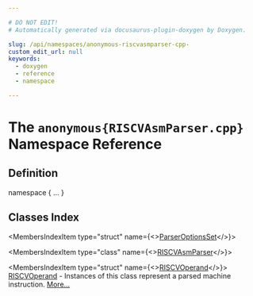 ```yaml
---

# DO NOT EDIT!
# Automatically generated via docusaurus-plugin-doxygen by Doxygen.

slug: /api/namespaces/anonymous-riscvasmparser-cpp-
custom_edit_url: null
keywords:
  - doxygen
  - reference
  - namespace

---
```





# The `anonymous{RISCVAsmParser.cpp}` Namespace Reference

<DoxygenPage pluginConfig={pluginConfig}>



## Definition

<CodeBlock>namespace &#123; ... &#125;</CodeBlock>

## Classes Index

<MembersIndex>

<MembersIndexItem
  type="struct"
  name={<><a href="/docs/api/structs/anonymous-namespace-riscvasmparser-cpp-/parseroptionsset">ParserOptionsSet</a></>}>
</MembersIndexItem>

<MembersIndexItem
  type="class"
  name={<><a href="/docs/api/classes/anonymous-namespace-riscvasmparser-cpp-/riscvasmparser">RISCVAsmParser</a></>}>
</MembersIndexItem>

<MembersIndexItem
  type="struct"
  name={<><a href="/docs/api/structs/anonymous-namespace-riscvasmparser-cpp-/riscvoperand">RISCVOperand</a></>}>
<a href="/docs/api/structs/anonymous-namespace-riscvasmparser-cpp-/riscvoperand">RISCVOperand</a> - Instances of this class represent a parsed machine instruction. <a href="/docs/api/structs/anonymous-namespace-riscvasmparser-cpp-/riscvoperand/#details">More...</a>
</MembersIndexItem>

</MembersIndex>


</DoxygenPage>
